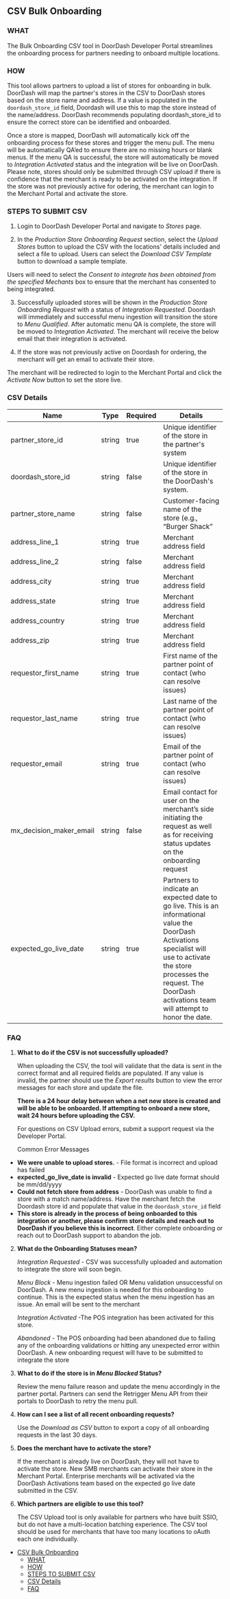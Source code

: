 ## CSV Bulk Onboarding[​](#csv-bulk-onboarding "Direct link to heading")

### WHAT[​](#what "Direct link to heading")

The Bulk Onboarding CSV tool in DoorDash Developer Portal streamlines
the onboarding process for partners needing to onboard multiple locations.

### HOW[​](#how "Direct link to heading")

This tool allows partners to upload a list of stores for onboarding in
bulk. DoorDash will map the partner's stores in the CSV to DoorDash stores
based on the store name and address. If a value is populated in the
`doordash_store_id` field, Doordash will use this to map the store instead
of the name/address. DoorDash recommends populating doordash\_store\_id to ensure the correct store can be identified and onboarded.

Once a store is mapped, DoorDash will automatically kick off the onboarding
process for these stores and trigger the menu pull. The menu will be automatically
QA’ed to ensure there are no missing hours or blank menus. If the menu QA is successful, the store will automatically be moved to *Integration Activated* status and the integration will be live on DoorDash. Please note, stores should only be submitted through CSV upload if there is confidence that the merchant is ready to be activated on the integration. If the store was not previously active for odering, the merchant can login to the Merchant Portal and activate the store.

### STEPS TO SUBMIT CSV[​](#steps-to-submit-csv "Direct link to heading")

1. Login to DoorDash Developer Portal and navigate to *Stores* page.



2. In the *Production Store Onboarding Request* section, select the *Upload Stores* button to upload the CSV with the locations' details included and select a file to upload. Users can select the *Download CSV Template* button to download a sample template.



Users will need to select the *Consent to integrate has been obtained from the specified Mechants* box to ensure that the merchant has consented to being integrated.



3. Successfully uploaded stores will be shown in the *Production Store Onboarding Request* with a status of *Integration Requested*. Doordash will immediately and successful menu ingestion will transition the store to *Menu Qualified*. After automatic menu QA is complete, the store will be moved to *Integration Activated*. The merchant will receive the below email that their integration is activated.





4. If the store was not previously active on Doordash for ordering, the merchant will get an email to activate their store.



The merchant will be redirected to login to the Merchant Portal and click the *Activate Now* button to set the store live.



### CSV Details[​](#csv-details "Direct link to heading")

| Name | Type | Required | Details |
| --- | --- | --- | --- |
| partner\_store\_id | string | true | Unique identifier of the store in the partner's system |
| doordash\_store\_id | string | false | Unique identifier of the store in the DoorDash's system. |
| partner\_store\_name | string | false | Customer-facing name of the store (e.g., “Burger Shack” |
| address\_line\_1 | string | true | Merchant address field |
| address\_line\_2 | string | false | Merchant address field |
| address\_city | string | true | Merchant address field |
| address\_state | string | true | Merchant address field |
| address\_country | string | true | Merchant address field |
| address\_zip | string | true | Merchant address field |
| requestor\_first\_name | string | true | First name of the partner point of contact (who can resolve issues) |
| requestor\_last\_name | string | true | Last name of the partner point of contact (who can resolve issues) |
| requestor\_email | string | true | Email of the partner point of contact (who can resolve issues) |
| mx\_decision\_maker\_email | string | false | Email contact for user on the merchant’s side initiating the request as well as for receiving status updates on the onboarding request |
| expected\_go\_live\_date | string | true | Partners to indicate an expected date to go live. This is an informational value the DoorDash Activations specialist will use to activate the store processes the request. The DoorDash activations team will attempt to honor the date. |

### FAQ[​](#faq "Direct link to heading")

1. **What to do if the CSV is not successfully uploaded?**

   When uploading the CSV, the tool will validate that the data is sent in the correct format and all required fields are populated. If any value is invalid, the partner should use the *Export results* button to view the error messages for each store and update the file.

   **There is a 24 hour delay between when a net new store is created and will be able to be onboarded. If attempting to onboard a new store, wait 24 hours before uploading the CSV.**

   For questions on CSV Upload errors, submit a support request via the Developer Portal.

   

   Common Error Messages

* **We were unable to upload stores.** - File format is incorrect and upload has failed
* **expected\_go\_live\_date is invalid** - Expected go live date format should be mm/dd/yyyy
* **Could not fetch store from address** - DoorDash was unable to find a store with a match name/address. Have the merchant fetch the Doordash store id and populate that value in the `doordash_store_id` field
* **This store is already in the process of being onboarded to this integration or another, please confirm store details and reach out to DoorDash if you believe this is incorrect**. Either complete onboarding or reach out to DoorDash support to abandon the job.

2. **What do the Onboarding Statuses mean?**

   *Integration Requested*  - CSV was successfully uploaded and automation to integrate the store will soon begin.

   *Menu Block* - Menu ingestion failed OR Menu validation unsuccessful on DoorDash. A new menu ingestion is needed for this onboarding to continue. This is the expected status when the menu ingestion has an issue. An email will be sent to the merchant

   *Integration Activated*  -The POS integration has been activated for this store.

   *Abandoned* - The POS onboarding had been abandoned due to failing any of the onboarding validations or hitting any unexpected error within DoorDash. A new onboarding request will have to be submitted to integrate the store
3. **What to do if the store is in *Menu Blocked* Status?**

   Review the menu failure reason and update the menu accordingly in the partner portal. Partners can send the Retrigger Menu API from their portals to DoorDash to retry the menu pull.
4. **How can I see a list of all recent onboarding requests?**

   Use the *Download as CSV* button to export a copy of all onboarding requests in the last 30 days.
   
5. **Does the merchant have to activate the store?**

   If the merchant is already live on DoorDash, they will not have to activate the store. New SMB merchants can activate their store in the Merchant Portal. Enterprise merchants will be activated via the DoorDash Activations team based on the expected go live date submitted in the CSV.
6. **Which partners are eligible to use this tool?**

   The CSV Upload tool is only available for partners who have built SSIO, but do not have a multi-location batching experience. The CSV tool should be used for merchants that have too many locations to oAuth each one individually.

* [CSV Bulk Onboarding](#csv-bulk-onboarding)
  + [WHAT](#what)
  + [HOW](#how)
  + [STEPS TO SUBMIT CSV](#steps-to-submit-csv)
  + [CSV Details](#csv-details)
  + [FAQ](#faq)